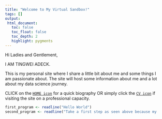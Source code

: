 ```yaml
---
title: "Welcome to My Virtual Sandbox!"
tags: []
output: 
 html_document:
   toc: false
   toc_float: false
   toc_depth: 2
   highlight: pygments
---
```


Hi Ladies and Gentlement,

I AM TINGWEI ADECK.


This is my personal site where I share a little bit about me and some things I am passionate about. The site will host some information about me and a lot about my data science journey.


CLICK on the [`HOME icon`](about.html) for a quick biography OR simply click the [`CV icon`](cv.html) if visiting the site on a professional capacity.

```r
first_program <- readline("Hello World")
second_program <- readline("Take a first step as seen above because my journey did not start with Hello World")
```




